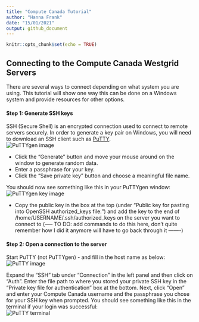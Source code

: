 ```yaml
---
title: "Compute Canada Tutorial"
author: "Hanna Frank"
date: "15/01/2021"
output: github_document
---
```


```r
knitr::opts_chunk$set(echo = TRUE)
```

## Connecting to the Compute Canada Westgrid Servers

There are several ways to connect depending on what system you are using. This tutorial will show one way this can be done on a Windows system and provide resources for other options.

#### Step 1: Generate SSH keys 
SSH (Secure Shell) is an encrypted connection used to connect to remote servers securely. In order to generate a key pair on Windows, you will need to download an SSH client such as [PuTTY](https://www.chiark.greenend.org.uk/~sgtatham/putty/).  
![PuTTYgen image](images/PuTTYgen.png)

- Click the "Generate" button and move your mouse around on the window to generate random data. 
- Enter a passphrase for your key. 
- Click the "Save private key" button and choose a meaningful file name.

You should now see something like this in your PuTTYgen window:  
![PuTTYgen key image](images/PuTTYgen_key.png)

- Copy the public key in the box at the top (under "Public key for pasting into OpenSSH authorized_keys file:") and add the key to the end of /home/USERNAME/.ssh/authorized_keys on the server you want to connect to 
(----- TO DO: add commands to do this here, don't quite remember how I did it anymore will have to go back through it -------)

#### Step 2: Open a connection to the server
Start PuTTY (not PuTTYgen) - and fill in the host name as below:  
![PuTTY image](images/PuTTY.png)

Expand the "SSH" tab under "Connection" in the left panel and then click on "Auth". Enter the file path to where you stored your private SSH key in the "Private key file for authentication" box at the bottom. 
Next, click "Open" and enter your Compute Canada username and the passphrase you chose for your SSH key when prompted. You should see something like this in the terminal if your login was successful:  
![PuTTY terminal](images/PuTTY_term.png)
